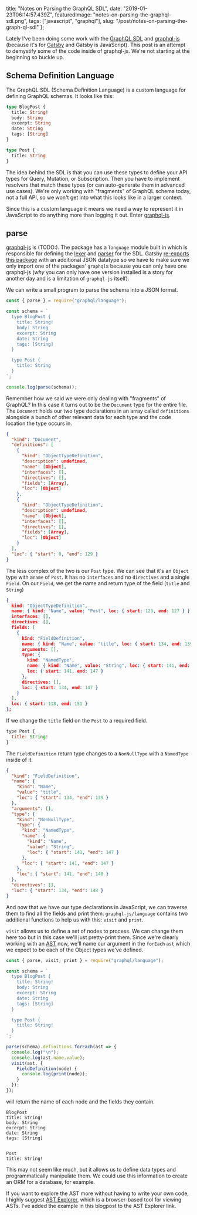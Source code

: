   title: "Notes on Parsing the GraphQL SDL",
  date: "2019-01-23T06:14:57.439Z",
  featuredImage: "notes-on-parsing-the-graphql-sdl.png",
  tags: ["javascript", "graphql"],
  slug: "/post/notes-on-parsing-the-graph-ql-sdl"
};

Lately I've been doing some work with the
[GraphQL SDL](https://www.prisma.io/blog/graphql-sdl-schema-definition-language-6755bcb9ce51)
and [graphql-js][graphql-js] (because it's for
[Gatsby](https://www.gatsbyjs.org/) and Gatsby is
JavaScript). This post is an attempt to demystify some of
the code inside of graphql-js. We're not starting at the
beginning so buckle up.

## Schema Definition Language

The GraphQL SDL (Schema Definition Language) is a custom
language for defining GraphQL schemas. It looks like this:

```graphql
type BlogPost {
  title: String!
  body: String
  excerpt: String
  date: String
  tags: [String]
}

type Post {
  title: String
}
```

The idea behind the SDL is that you can use these types to
define your API types for Query, Mutation, or Subscription.
Then you have to implement resolvers that match these types
(or can auto-generate them in advanced use cases). We're
only working with "fragments" of GraphQL schema today, not a
full API, so we won't get into what this looks like in a
larger context.

Since this is a custom language it means we need a way to
represent it in JavaScript to do anything more than logging
it out. Enter [graphql-js][graphql-js].

## parse

[graphql-js][graphql-js] is (TODO:). The package has a
`language` module built in which is responsible for defining
the [lexer][lexer] and [parser][parser] for the SDL. Gatsby
[re-exports this package](https://github.com/gatsbyjs/gatsby/blob/4fc1d45bcfe19790c8a94267f2a8d1cd38891a95/packages/gatsby/graphql.js)
with an additional JSON datatype so we have to make sure we
only import one of the packages' `graphql`s because you can
only have one graphql-js (_why_ you can only have one
version installed is a story for another day and is a
limitation of `graphql-js` itself).

We can write a small program to parse the schema into a JSON
format.

```js
const { parse } = require("graphql/language");

const schema = `
  type BlogPost {
    title: String!
    body: String
    excerpt: String
    date: String
    tags: [String]
  }

  type Post {
    title: String
  }
`;

console.log(parse(schema));
```

Remember how we said we were only dealing with "fragments"
of GraphQL? In this case it turns out to be the `Document`
type for the entire file. The `Document` holds our two type
declarations in an array called `definitions` alongside a
bunch of other relevant data for each type and the code
location the type occurs in.

```json
{
  "kind": "Document",
  "definitions": [
    {
      "kind": "ObjectTypeDefinition",
      "description": undefined,
      "name": [Object],
      "interfaces": [],
      "directives": [],
      "fields": [Array],
      "loc": [Object]
    },
    {
      "kind": "ObjectTypeDefinition",
      "description": undefined,
      "name": [Object],
      "interfaces": [],
      "directives": [],
      "fields": [Array],
      "loc": [Object]
    }
  ],
  "loc": { "start": 0, "end": 129 }
}
```

The less complex of the two is our `Post` type. We can see
that it's an `Object` type with a`name` of `Post`. It has no
`interfaces` and no `directives` and a single `Field`. On
our `Field`, we get the name and return type of the field
(`title` and `String`)

```json
{
  kind: "ObjectTypeDefinition",
  name: { kind: "Name", value: "Post", loc: { start: 123, end: 127 } },
  interfaces: [],
  directives: [],
  fields: [
    {
      kind: "FieldDefinition",
      name: { kind: "Name", value: "title", loc: { start: 134, end: 139 } },
      arguments: [],
      type: {
        kind: "NamedType",
        name: { kind: "Name", value: "String", loc: { start: 141, end: 147 } },
        loc: { start: 141, end: 147 }
      },
      directives: [],
      loc: { start: 134, end: 147 }
    }
  ],
  loc: { start: 118, end: 151 }
};
```

If we change the `title` field on the `Post` to a required
field.

```js
type Post {
  title: String!
}
```

The `FieldDefinition` return type changes to a `NonNullType`
with a `NamedType` inside of it.

```json
{
  "kind": "FieldDefinition",
  "name": {
    "kind": "Name",
    "value": "title",
    "loc": { "start": 134, "end": 139 }
  },
  "arguments": [],
  "type": {
    "kind": "NonNullType",
    "type": {
      "kind": "NamedType",
      "name": {
        "kind": "Name",
        "value": "String",
        "loc": { "start": 141, "end": 147 }
      },
      "loc": { "start": 141, "end": 147 }
    },
    "loc": { "start": 141, "end": 148 }
  },
  "directives": [],
  "loc": { "start": 134, "end": 148 }
}
```

And now that we have our type declarations in JavaScript, we
can traverse them to find all the fields and print them.
`graphql-js/language` contains two additional functions to
help us with this: `visit` and `print`.

`visit` allows us to define a set of nodes to process. We
can change them here too but in this case we'll just
pretty-print them. Since we're clearly working with an
[AST](https://en.wikipedia.org/wiki/Abstract_syntax_tree)
now, we'll name our argument in the `forEach` `ast` which we
expect to be each of the Object types we've defined.

```js
const { parse, visit, print } = require("graphql/language");

const schema = `
  type BlogPost {
    title: String!
    body: String
    excerpt: String
    date: String
    tags: [String]
  }

  type Post {
    title: String!
  }
`;

parse(schema).definitions.forEach(ast => {
  console.log("\n");
  console.log(ast.name.value);
  visit(ast, {
    FieldDefinition(node) {
      console.log(print(node));
    }
  });
});
```

will return the name of each node and the fields they
contain.

```
BlogPost
title: String!
body: String
excerpt: String
date: String
tags: [String]


Post
title: String!
```

This may not seem like much, but it allows us to define data
types and programmatically manipulate them. We could use
this information to create an ORM for a database, for
example.

If you want to explore the AST more without having to write
your own code, I highly suggest
[AST Explorer](https://astexplorer.net/#/gist/9bb73e8b0d49f11d0e91b21a1f52aadd/d0b34c79e824f29f7d9b1f1cee24256d3b6f484e),
which is a browser-based tool for viewing ASTs. I've added
the example in this blogpost to the AST Explorer link.

[graphql-js]: https://graphql.org/graphql-js/
[lexer]: https://en.wikipedia.org/wiki/Lexical_analysis
[parser]: https://en.wikipedia.org/wiki/Parsing
